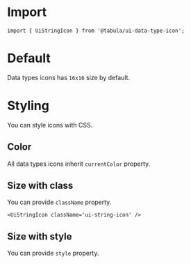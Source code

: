 

<Meta title="Docs" />

# Import

```tsx
import { UiStringIcon } from '@tabula/ui-data-type-icon';
```

# Default

Data types icons has `16x16` size by default.

<Canvas layout="centered">
  <UiStringIcon />
</Canvas>

# Styling

You can style icons with CSS.

## Color

All data types icons inherit `currentColor` property.

<Canvas layout="centered">
  <div style={{ color: 'blue' }}>
    <UiStringIcon />
  </div>
</Canvas>

## Size with class

You can provide `className` property.

<Canvas layout="centered">
  <div>
    <style>
      {`
        .ui-string-icon {
          width: 32px;
          height: 32px;
        }
      `}
    </style>

    <UiStringIcon className='ui-string-icon' />
  </div>
</Canvas>

## Size with style

You can provide `style` property.

<Canvas layout="centered">
  <UiStringIcon style={{ width: '32px', height: '32px' }} />
</Canvas>
